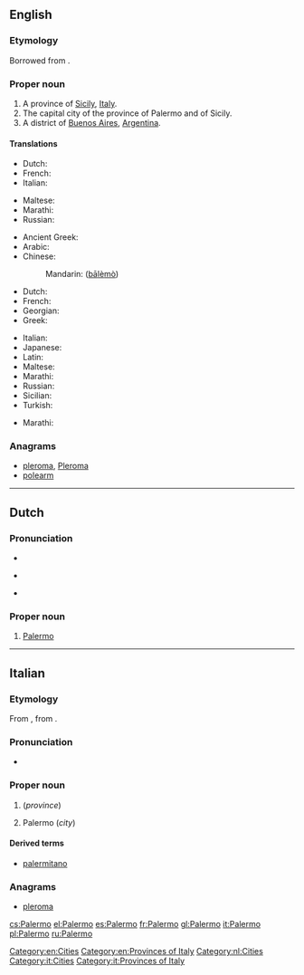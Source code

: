 ==English==

===Etymology===
Borrowed from {{etyl|it|en}} {{term|Palermo|lang=it}}.

===Proper noun===
{{wikipedia}}
{{en-proper noun}}

# A province of [[Sicily]], [[Italy]].
# The capital city of the province of Palermo and of Sicily.
# A district of [[Buenos Aires]], [[Argentina]].

====Translations====

{{trans-top|province}}
* Dutch: {{t-|nl|Palermo}}
* French: {{t+|fr|Palerme}}
* Italian: {{t+|it|Palermo}}
{{trans-mid}}
* Maltese: {{t-|mt|Provinċja ta' Palermo|alt=il-Provinċja ta' Palermo}}
* Marathi: {{t-|mr|पालेर्मो|tr=pālermo|sc=Deva}}
* Russian: {{t-|ru|Палермо|m|tr=Palérmo|sc=Cyrl}}
{{trans-bottom}}

{{trans-top|city}}
* Ancient Greek: {{tø|grc|Πάνορμος|tr=Pánormos|sc=polytonic}}
* Arabic: {{t-|ar|بَلَرْم‎|sc=Arab}}
* Chinese:
*: Mandarin: {{zh-ts|巴勒莫|巴勒莫}} ([[bā]][[lè]][[mò]])
* Dutch: {{t-|nl|Palermo}}
* French: {{t+|fr|Palerme}}
* Georgian: {{t-|ka|პალერმო|tr=palermo|sc=Geor}}
* Greek: {{t-|el|Παλέρμο|tr=Palérmo|sc=Grek}}
{{trans-mid}}
* Italian: {{t+|it|Palermo|f}}
* Japanese: {{t-|ja|パレルモ|tr=Parerumo}}
* Latin: {{t-|la|Panormus}}
* Maltese: {{t-|mt|Palermo}}
* Marathi: {{t-|mr|पालेर्मो|tr=pālermo|sc=Deva}}
* Russian: {{t-|ru|Палермо|m|tr=Palérmo|sc=Cyrl}}
* Sicilian: {{t-|scn|Palermu}}
* Turkish: {{t-|tr|Palermo}}
{{trans-bottom}}

{{trans-top|district of Buenos Aires}}
* Marathi: {{t-|mr|पालेर्मो|tr=pālermo|sc=Deva}}
{{trans-mid}}
{{trans-bottom}}

===Anagrams===
* [[pleroma#English|pleroma]], [[Pleroma#English|Pleroma]]
* [[polearm#English|polearm]]

[[Category:en:Cities]]
[[Category:en:Provinces of Italy]]

----

==Dutch==
{{wikipedia|lang=nl}}

===Pronunciation===
* {{IPA|/paˈlɛrmoː/|lang=nl}}
* {{a|BE}} {{IPA|[paˈlɛrmoː]|lang=nl}}
* {{a|NL}} {{IPA|[paˈlɛrmoʊ̯]|lang=nl}}

===Proper noun===
{{nl-proper noun}}

# [[Palermo#English|Palermo]]

[[Category:nl:Cities]]

----

==Italian==
{{wikipedia|lang=it}}

===Etymology===
From {{etyl|la|it}} {{term|Panormus|lang=la}}, from  {{etyl|grc|it}} {{term|Πάνορμος|tr=Pánormos|lang=grc}}.

===Pronunciation===
* {{audio|It-Palermo.ogg|Audio}}

===Proper noun===
{{it-proper noun|g=f}}

# {{l|en|Palermo}} (''province'')
# Palermo (''city'')

====Derived terms====
* [[palermitano]]

===Anagrams===
* [[pleroma#Italian|pleroma]]

[[Category:it:Cities]]
[[Category:it:Provinces of Italy]]

[[cs:Palermo]]
[[el:Palermo]]
[[es:Palermo]]
[[fr:Palermo]]
[[gl:Palermo]]
[[it:Palermo]]
[[pl:Palermo]]
[[ru:Palermo]]